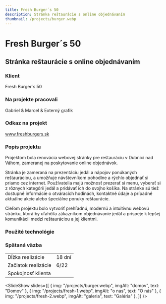 ```yaml
---
title: Fresh Burger´s 50
description: Stránka reštaurácie s online objednávaním
thumbnail: /projects/burger.webp
---
```



# Fresh Burger´s 50

## Stránka reštaurácie s online objednávaním

### Klient

Fresh Burger´s 50

### Na projekte pracovali

Gabriel & Marcel & Externý grafik

### Odkaz na projekt

www.freshburgers.sk

### Popis projektu

Projektom bola renovácia webovej stránky pre reštauráciu v Dubnici nad Váhom,
zameranej na poskytovanie online objednávok.

Stránka je zameraná na prezentáciu
jedál a nápojov ponúkaných reštauráciou, a umožňuje návštevníkom pohodlne a rýchlo
objednať si priamo cez internet. Používatelia majú možnosť prezerať si menu,
vyberať si z rôznych kategórií jedál a pridávať ich do svojho košíka. Na stránke sú
tiež dostupné informácie o otváracích hodinách, kontaktné údaje a prípadné aktuálne
akcie alebo špeciálne ponuky reštaurácie.

Cieľom projektu bolo vytvoriť prehľadnú,
modernú a intuitívnu webovú stránku, ktorá by uľahčila zákazníkom objednávanie jedál
a prispeje k lepšej komunikácii medzi reštauráciou a jej klientmi.

### Použité technológie

<div class="not-prose mt-5 flex flex-wrap gap-7">
  <Technology name="Wordpress" color="#55c8ff" size={40}>
    <Icon name="ic:baseline-wordpress" size={40} />
  </Technology>
</div>

### Spätaná väzba

|                     |                              |
| ------------------- | ---------------------------- |
| Dĺžka realizácie    | 18 dní                       |
| Začiatok realizácie | 6/22                         |
| Spokojnosť klienta  | <StarsRating rating={3.5} /> |

<SlideShow
  slides={[
    { img: "/projects/burger.webp", imgAlt: "domov", text: "Domov" },
    { img: "/projects/fresh-1.webp", imgAlt: "o nas", text: "O nás" },
    { img: "/projects/fresh-2.webp", imgAlt: "galeria", text: "Galéria" },
  ]}
/>
